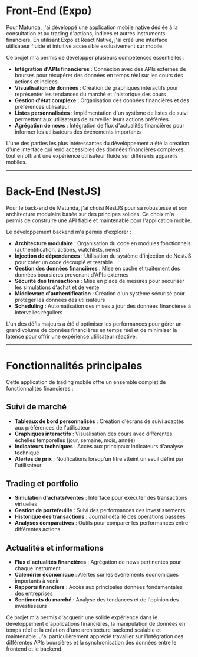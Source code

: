# Front-End (Expo)

Pour Matunda, j'ai développé une application mobile native dédiée à la consultation et au trading d'actions, indices et autres instruments financiers. En utilisant Expo et React Native, j'ai créé une interface utilisateur fluide et intuitive accessible exclusivement sur mobile.

Ce projet m'a permis de développer plusieurs compétences essentielles :

- **Intégration d'APIs financières** : Connexion avec des APIs externes de bourses pour récupérer des données en temps réel sur les cours des actions et indices
- **Visualisation de données** : Création de graphiques interactifs pour représenter les tendances du marché et l'historique des cours
- **Gestion d'état complexe** : Organisation des données financières et des préférences utilisateur
- **Listes personnalisées** : Implémentation d'un système de listes de suivi permettant aux utilisateurs de surveiller leurs actions préférées
- **Agrégation de news** : Intégration de flux d'actualités financières pour informer les utilisateurs des événements importants

L'une des parties les plus intéressantes du développement a été la création d'une interface qui rend accessibles des données financières complexes, tout en offrant une expérience utilisateur fluide sur différents appareils mobiles.

---

# Back-End (NestJS)

Pour le back-end de Matunda, j'ai choisi NestJS pour sa robustesse et son architecture modulaire basée sur des principes solides. Ce choix m'a permis de construire une API fiable et maintenable pour l'application mobile.

Le développement backend m'a permis d'explorer :

- **Architecture modulaire** : Organisation du code en modules fonctionnels (authentification, actions, watchlists, news)
- **Injection de dépendances** : Utilisation du système d'injection de NestJS pour créer un code découplé et testable
- **Gestion des données financières** : Mise en cache et traitement des données boursières provenant d'APIs externes
- **Sécurité des transactions** : Mise en place de mesures pour sécuriser les simulations d'achat et de vente
- **Middleware d'authentification** : Création d'un système sécurisé pour protéger les données des utilisateurs
- **Scheduling** : Automatisation des mises à jour des données financières à intervalles réguliers

L'un des défis majeurs a été d'optimiser les performances pour gérer un grand volume de données financières en temps réel et de minimiser la latence pour offrir une expérience utilisateur réactive.

---

# Fonctionnalités principales

Cette application de trading mobile offre un ensemble complet de fonctionnalités financières :

## Suivi de marché

- **Tableaux de bord personnalisés** : Création d'écrans de suivi adaptés aux préférences de l'utilisateur
- **Graphiques interactifs** : Visualisation des cours avec différentes échelles temporelles (jour, semaine, mois, année)
- **Indicateurs techniques** : Accès aux principaux indicateurs d'analyse technique
- **Alertes de prix** : Notifications lorsqu'un titre atteint un seuil défini par l'utilisateur

## Trading et portfolio

- **Simulation d'achats/ventes** : Interface pour exécuter des transactions virtuelles
- **Gestion de portefeuille** : Suivi des performances des investissements
- **Historique des transactions** : Journal détaillé des opérations passées
- **Analyses comparatives** : Outils pour comparer les performances entre différentes actions

## Actualités et informations

- **Flux d'actualités financières** : Agrégation de news pertinentes pour chaque instrument
- **Calendrier économique** : Alertes sur les événements économiques importants à venir
- **Rapports financiers** : Accès aux principales données fondamentales des entreprises
- **Sentiments du marché** : Analyse des tendances et de l'opinion des investisseurs

Ce projet m'a permis d'acquérir une solide expérience dans le développement d'applications financières, la manipulation de données en temps réel et la création d'une architecture backend scalable et maintenable. J'ai particulièrement apprécié travailler sur l'intégration des différentes APIs boursières et la synchronisation des données entre le frontend et le backend.

